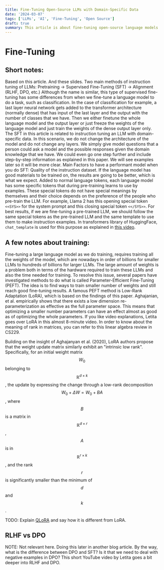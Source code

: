 ```yaml
---
title: Fine-Tuning Open-Source LLMs with Domain-Specific Data
date: '2024-03-07'
tags: ['LLMs', 'AI', 'Fine-Tuning', 'Open Source']
draft: true
summary: This article is about fine-tuning open-source language models with domain-specific data. 
---
```


# Fine-Tuning

## Short notes:
Based on this article. And these slides.
Two main methods of instruction tuning of LLMs:
Pretraining → Supervised Fine-Tuning (SFT) → Alignment (RLHF, DPO, etc.)
Although the name is similar, this type of supervised fine-tuning has some 
differences from when we fine-tune a language model to do a task, such as classification. 
In the case of classification for example, a last layer neural network gets added to 
the transformer architecture (normally dense) that has input of the last layer and 
the output with the number of classes that we have. Then we either finetune the 
whole language model and the output layer or just freeze the weights of the language model 
and just train the weights of the dense output layer only. 
The SFT in this article is related to instruction tuning an LLM with domain-specific data. 
In this scenario, we do not change the architecture of the model and do not change any layers. 
We simply give model questions that a person could ask a model and the possible responses given 
the domain knowledge that we have. We could even go one step further and include step-by-step 
information as explained in this paper. We will see examples later so it will be more clear.
Main Factors to have a performant model when you do SFT:
Quality of the instruction dataset. If the language model has good materials to be trained on, 
the results are going to be better, which is what we expect.
Added to normal language tokens, each language model has some specific tokens that 
during pre-training learns to use by examples. These special tokens do not have special meanings 
by themselves and their choice depends on the preference of the people who pre-train the LLM. 
For example, Llama 2 has this opening special token ```<<SYS>>``` for the system prompt and this 
closing special token ```<</SYS>>```. For best results, if we are fine-tuning a pre-trained LLM, 
we should follow the same special tokens as the pre-trained LLM and the same template to 
use them to make instruction examples. In transformers library of HuggingFace, ```chat_template``` is used for this purpose 
as explained in [this video](https://youtu.be/QXVCqtAZAn4?t=2169).

## A few notes about training:

Fine-tuning a large language model as we do training, requires training all the weights of 
the model, which are nowadays in order of billions for smaller LLMs to hundreds of billions 
for larger LLMs. The large amount of weights is a problem both in terms of the hardware 
required to train these LLMs and also the time needed for training. To resolve this issue, 
several papers have investigated methods to do what is called Parameter-Efficient Fine-Tuning (PEFT).
 The idea is to find ways to train smaller number of weights and still reach good fine-tuning results. 
 A famous PEFT method is Low-Rank Adaptation (LoRA), which is based on the findings of this paper. 
 Aghajanian, et al. empirically shows that there exists a low dimension re-parameterization as effective as 
 the full parameter space. This means that optimizing a smaller number parameters can have an effect almost 
 as good as of optimizing the whole parameters. If you like video explanations, Letita goes over LoRA in this 
 almost 8-minute video. In order to know about the meaning of rank in matrices, you can refer to this linear algebra 
 review in CS229.

Building on the insight of Aghajanyan et al. (2020), LoRA authors propose that the weight 
update matrix similarly exhibit an "intrinsic low rank". Specifically, for an initial weight 
matrix $$W_0$$ belonging to $$\mathbb{R}^{d\times k}$$, the update by expressing the 
change through a low-rank decomposition $$W_0+\Delta W = W_0 + BA$$, 
where $$B$$ is a matrix in $$\mathbb{R}^{d\times r}$$, $$A$$ is in $$\mathbb{R}^{r\times k}$$, 
and the rank $$r$$ is significantly smaller than the minimum of $$d$$ and $$k$$.

TODO: Explain [QLoRA](https://arxiv.org/abs/2305.14314) and say how it is different from LoRA.

## RLHF vs DPO
NOTE: Not relevant here. Doing this later in another blog article. By the way, what is the difference between DPO and SFT? 
Is it that we need to deal with negative examples in DPO?
This short YouTube video by Letita goes a bit deeper into RLHF and DPO.
